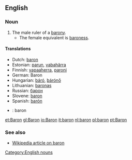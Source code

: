 ==English==

===Noun===
{{en-noun-reg}}

#The male ruler of a [[barony]].
#*The female equivalent is [[baroness]].

====Translations====
*Dutch: [[baron]] {{m}}
*Estonian: [[parun]], [[vabahärra]]
*Finnish: [[vapaaherra]], [[paroni]]
*German: Baron {{m}}
*Hungarian: [[báró]], [[bárónő]]
*Lithuanian: [[baronas]] {{m}}
*Russian: [[барон]]
*Slovene: [[baron]] {{m}}
*Spanish: [[barón]] {{m}}
*{{sv}}: baron {{c}}

[[et:Baron]]
[[gl:Baron]]
[[io:Baron]]
[[it:baron]]
[[nl:baron]]
[[pl:baron]]
[[pt:Baron]]

===See also===
*[[w:baron|Wikipedia article on baron]]

[[Category:English nouns]]